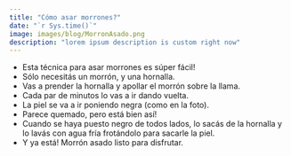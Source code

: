 ```yaml
---
title: "Cómo asar morrones?"
date: "`r Sys.time()`"
image: images/blog/MorronAsado.png
description: "lorem ipsum description is custom right now"
---
```


- Esta técnica para asar morrones es súper fácil!
- Sólo necesitás un morrón, y una hornalla.
- Vas a prender la hornalla y apollar el morrón sobre la llama.
- Cada par de minutos lo vas a ir dando vuelta.
- La piel se va a ir poniendo negra (como en la foto).
- Parece quemado, pero está bien así!
- Cuando se haya puesto negro de todos lados, lo sacás de la hornalla y lo lavás con agua fría frotándolo para sacarle la piel.
- Y ya está! Morrón asado listo para disfrutar.